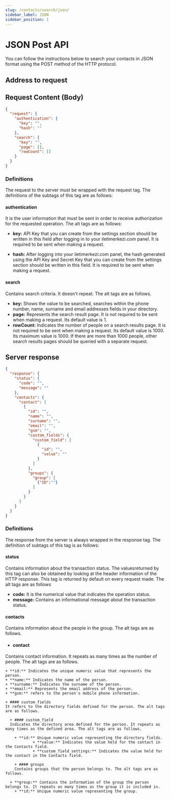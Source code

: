 ```yaml
---
slug: /contacts/search/json/
sidebar_label: JSON
sidebar_position: 1
---
```



# JSON Post API
<AccessWarning />
You can follow the instructions below to search your contacts in JSON format using the POST method of the HTTP protocol.

## Address to request

<RequestURL type="POST" url="https://api.iletimerkezi.com/v1/search-contacts/json" />

## Request Content (Body)

```json title="Content of the request if you are processing using API Key"
{
  "request": {
    "authentication": {
      "key": "",
      "hash": ""
    },
    "search": {
      "key": "",
      "page": [],
      "rowCount": []
    }
  }
}
```

### Definitions

The request to the server must be wrapped with the <Badge>request</Badge> tag. The definitions of the subtags of this tag are as follows:

#### authentication
It is the user information that must be sent in order to receive authorization for the requested operation. The alt tags are as follows:

+ **key:** API Key that you can create from the settings section should be written in this field after logging in to your iletimerkezi.com panel. It is required to be sent when making a request.

+ **hash:** After logging into your iletimerkezi.com panel, the hash generated using the API Key and Secret Key that you can create from the settings section should be written in this field. It is required to be sent when making a request.

#### search
Contains search criteria. It doesn't repeat. The alt tags are as follows.

+ **key:** Shows the value to be searched, searches within the phone number, name, surname and email addresses fields in your directory.
+ **page:** Represents the search result page. It is not required to be sent when making a request. Its default value is 1.
+ **rowCount:** Indicates the number of people on a search results page. It is not required to be sent when making a request. Its default value is 1000. Its maximum value is 1000. If there are more than 1000 people, other search results pages should be queried with a separate request.

## Server response

```json
{
  "response": {
    "status": {
      "code": "",
      "message": ""
    },
    "contacts": {
      "contact": [
        {
          "id": "",
          "name": "",
          "surname": "",
          "email": "",
          "gsm": "",
          "custom_fields": {
            "custom_field": [
              {
                "id": "",
                "value": ""
              }
            ]
          },
          "groups": {
            "group": [
              {"ID":""}
            ]
          }
        }
      ]
    }
  }
}
```

### Definitions

The response from the server is always wrapped in the <Badge>response</Badge> tag. The definition of subtags of this tag is as follows:

#### status
Contains information about the transaction status. The values ​​returned by this tag can also be obtained by looking at the header information of the HTTP response. This tag is returned by default on every request made. The alt tags are as follows

+ **code:** It is the numerical value that indicates the operation status.
+ **message:** Contains an informational message about the transaction status.

#### contacts
Contains information about the people in the group. The alt tags are as follows.

  + #### contact
  Contains contact information. It repeats as many times as the number of people. The alt tags are as follows.

    + **id:** Indicates the unique numeric value that represents the person.
    + **name:** Indicates the name of the person.
    + **surname:** Indicates the surname of the person.
    + **email:** Represents the email address of the person.
    + **gsm:** refers to the person's mobile phone information.

    + #### custom_fields
    It refers to the directory fields defined for the person. The alt tags are as follows.

      + #### custom_field
      Indicates the directory area defined for the person. It repeats as many times as the defined area. The alt tags are as follows.

        + **id:** Unique numeric value representing the directory fields.
				+ **value:** Indicates the value held for the contact in the Contacts field.
				+ **custom_field_settings:** Indicates the value held for the contact in the Contacts field.

		+ #### groups
		Contains groups that the person belongs to. The alt tags are as follows.

      + **group:** Contains the information of the group the person belongs to. It repeats as many times as the group it is included in.
        + **id:** Unique numeric value representing the group.